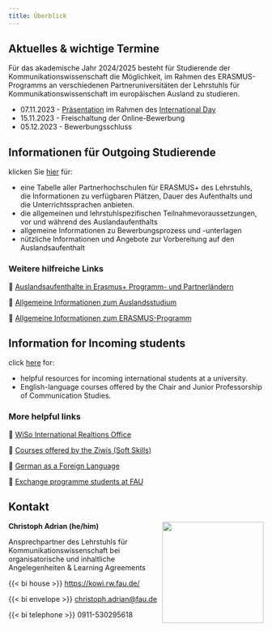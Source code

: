 ```yaml
---
title: Überblick
---
```


## Aktuelles & wichtige Termine

<!-- FIXED Nennung des Termins für die Infoveranstaltung im Department (normalerweise vor Bewerbungstermin). Ggf. Link zu International Day der Fakultät. Optional Hinweis auf RIA Infoveranstaltungen: https://www.fau.de/education/international/wege-ins-ausland/erste-schritte-zum-auslandsaufenthalt/informationsveranstaltungen/   (wird in Kürze aktualisiert) -->

Für das akademische Jahr 2024/2025 besteht für Studierende der Kommunikationswissenschaft die Möglichkeit, im Rahmen des ERASMUS-Programms an verschiedenen Partneruniversitäten der Lehrstuhls für Kommunikationswissenschaft im europäischen Ausland zu studieren.

-   07.11.2023 - [Präsentation](slides/international_day.html) im Rahmen des [International Day](https://www.wiso-international-day.fau.de/)
-   15.11.2023 - Freischaltung der Online-Bewerbung
-   05.12.2023 - Bewerbungsschluss

## Informationen für Outgoing Studierende

klicken Sie [hier](outgoing.html) für:

-   eine Tabelle aller Partnerhochschulen für ERASMUS+ des Lehrstuhls, die Informationen zu verfügbaren Plätzen, Dauer des Aufenthalts und die Unterrichtssprachen anbieten.
-   die allgemeinen und lehrstuhlspezifischen Teilnahmevoraussetzungen, vor und während des Auslandaufenthalts
-   allgemeine Informationen zu Bewerbungsprozess und -unterlagen
-   nützliche Informationen und Angebote zur Vorbereitung auf den Auslandsaufenthalt

### Weitere hilfreiche Links

🔗 [Auslandsaufenthalte in Erasmus+ Programm- und Partnerländern](https://www.fau.de/education/international/wege-ins-ausland/studieren-im-ausland/erasmus-studium/)

🔗 [Allgemeine Informationen zum Auslandsstudium](https://ib.wiso.fau.de/outgo/) 

🔗 [Allgemeine Informationen zum ERASMUS-Programm](https://www.fau.de/international/internationalisierung/erasmus/)

## Information for Incoming students

click [here](incoming.html) for:

-   helpful resources for incoming international students at a university.
-   English-language courses offered by the Chair and Junior Professorship of Communication Studies.

### More helpful links
🔗 [WiSo International Realtions Office](https://ib.wiso.fau.de/income/)

🔗 [Courses offered by the Ziwis (Soft Skills)](https://www.ziwis.fau.eu/home/courses/key-qualifications/)

🔗 [German as a Foreign Language](https://sz.fau.eu/department-german/)

🔗 [Exchange programme students at FAU](https://www.fau.eu/education/international/from-abroad/semester-abroad-at-fau/)


## Kontakt

![](https://github.com/faucommsci/dbd_2023/blob/main/img/team/ca-circle.png?raw=true){style="float:right;padding: 0 0 0 0px;" fig-alt="Headshot of Christoph Adrian" width="200"}

**Christoph Adrian (he/him)**

Ansprechpartner des Lehrstuhls für Kommunikationswissenschaft bei organisatorische und inhaltliche Angelegenheiten & Learning Agreements

{{< bi house >}} <https://kowi.rw.fau.de/>

{{< bi envelope >}} [christoph.adrian\@fau.de](mailto:christoph.adrian@fau.de)

{{< bi telephone >}} 0911-530295618
